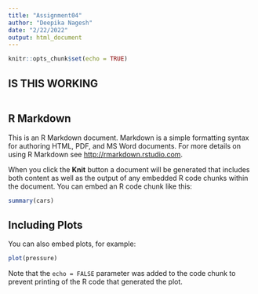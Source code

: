```yaml
---
title: "Assignment04"
author: "Deepika Nagesh"
date: "2/22/2022"
output: html_document
---
```


```r
knitr::opts_chunk$set(echo = TRUE)
```

## IS THIS WORKING 
```r

```
## R Markdown

This is an R Markdown document. Markdown is a simple formatting syntax for authoring HTML, PDF, and MS Word documents. For more details on using R Markdown see <http://rmarkdown.rstudio.com>.

When you click the **Knit** button a document will be generated that includes both content as well as the output of any embedded R code chunks within the document. You can embed an R code chunk like this:

```r
summary(cars)
```

## Including Plots

You can also embed plots, for example:

```r
plot(pressure)
```

Note that the `echo = FALSE` parameter was added to the code chunk to prevent printing of the R code that generated the plot.
